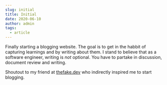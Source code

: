 ```yaml
---
slug: initial
title: Initial
date: 2020-06-10
author: admin
tags:
  - article
---
```


Finally starting a blogging website. The goal is to get in the habbit of
capturing learnings and by writing about them. I stand to believe that as a
software engineer, writing is _not_ optional. You have to partake in discussion,
document review and writing.

Shoutout to my friend at [thefake.dev](https://thefake.dev/) who indirectly
inspired me to start blogging.
